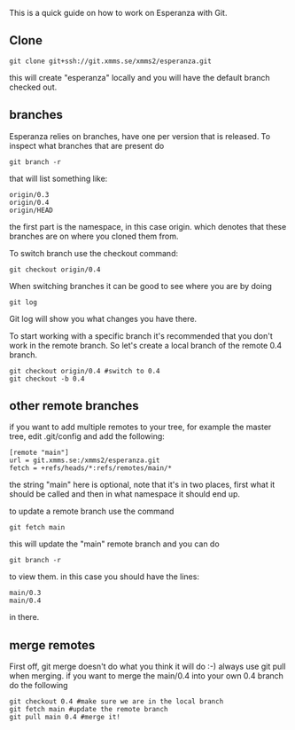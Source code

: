 This is a quick guide on how to work on Esperanza with Git.


== Clone ==
 git clone git+ssh://git.xmms.se/xmms2/esperanza.git

this will create "esperanza" locally and you will have the default branch checked out.

== branches ==

Esperanza relies on branches, have one per version that is released. To inspect what branches that are present do

 git branch -r

that will list something like:

 origin/0.3
 origin/0.4
 origin/HEAD

the first part is the namespace, in this case origin. which denotes that these branches are on where you cloned them from.

To switch branch use the checkout command:

 git checkout origin/0.4

When switching branches it can be good to see where you are by doing

 git log

Git log will show you what changes you have there.

To start working with a specific branch it's recommended that you don't work in the remote branch. So let's create a local branch of the remote 0.4 branch.

 git checkout origin/0.4 #switch to 0.4
 git checkout -b 0.4

== other remote branches ==

if you want to add multiple remotes to your tree, for example the master tree, edit .git/config and add the following:
 
 [remote "main"]
 url = git.xmms.se:/xmms2/esperanza.git
 fetch = +refs/heads/*:refs/remotes/main/*

the string "main" here is optional, note that it's in two places, first what it should be called and then in what namespace it should end up.

to update a remote branch use the command

 git fetch main

this will update the "main" remote branch and you can do

 git branch -r

to view them. in this case you should have the lines:
 
 main/0.3
 main/0.4

in there.

== merge remotes ==

First off, git merge doesn't do what you think it will do :-) always use git pull when merging. if you want to merge the main/0.4 into your own 0.4 branch do the following

 git checkout 0.4 #make sure we are in the local branch
 git fetch main #update the remote branch
 git pull main 0.4 #merge it!